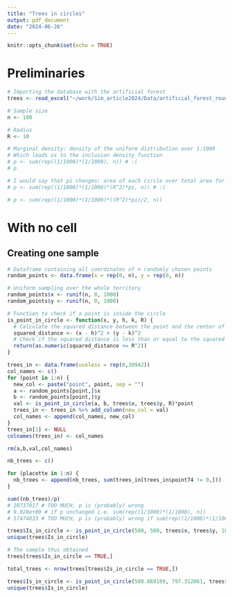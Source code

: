 ```yaml
---
title: "Trees in circles"
output: pdf_document
date: "2024-06-26"
---
```


```r
knitr::opts_chunk$set(echo = TRUE)
```

# Preliminaries

```r
# Importing the database with the artificial forest
trees <- read_excel("~/work/Sim_article2024/Data/artificial_forest_round.xls")
```

```r
# Sample size
n <- 100
```

```r
# Radius
R <- 10
```

```r
# Marginal density: density of the uniform distribution over 1:1000
# Which leads us to the inclusion density function
# p <- sum(rep((1/1000)*(1/1000), n)) # :(
# p

# I would say that pi changes: area of each circle over total area for each marginal
# p <- sum(rep((1/1000)*(1/1000)*(R^2)*pi, n)) # :(

# p <- sum(rep((1/1000)*(1/1000)*((R^2)*pi)/2, n))
```

# With no cell

## Creating one sample

```r
# Dataframe containing all coordinates of n randomly chosen points
random_points <- data.frame(x = rep(0, n), y = rep(0, n))
```

```r
# Uniform sampling over the whole territory
random_points$x <- runif(n, 0, 1000)
random_points$y <- runif(n, 0, 1000)
```

```r
# Function to check if a point is inside the circle
is_point_in_circle <- function(x, y, h, k, R) {
  # Calculate the squared distance between the point and the center of the circle
  squared_distance <- (x - h)^2 + (y - k)^2
  # Check if the squared distance is less than or equal to the squared radius
  return(as.numeric(squared_distance <= R^2))
}
```

```r
trees_in <- data.frame(useless = rep(0,30942))
col_names <- c()
for (point in 1:n) {
  new_col <- paste("point", point, sep = "")
  a <- random_points[point,]$x
  b <- random_points[point,]$y
  val <- is_point_in_circle(a, b, trees$x, trees$y, R)*point
  trees_in <- trees_in %>% add_column(new_col = val)
  col_names <- append(col_names, new_col)
}
trees_in[1] <- NULL
colnames(trees_in) <- col_names
```

```r
rm(a,b,val,col_names)
```

```r
nb_trees <- c()

for (placette in 1:n) {
  nb_trees <- append(nb_trees, sum(trees_in[trees_in$point74 != 0,]))
}

sum((nb_trees)/p)
# 28737017 # TOO MUCH, p is (probably) wrong
# 9.028e+09 # if p unchanged i.e. sum(rep((1/1000)*(1/1000), n))
# 57474033 # TOO MUCH, p is (probably) wrong if sum(rep((1/1000)*(1/1000)*((R^2)*pi)/2, n))
```

```r
trees$Is_in_circle <- is_point_in_circle(500, 500, trees$x, trees$y, 100)
unique(trees$Is_in_circle)
```

```r
# The sample thus obtained
trees[trees$Is_in_circle == TRUE,]
```

```r
total_trees <- nrow(trees[trees$Is_in_circle == TRUE,])
```

```r
trees$Is_in_circle <- is_point_in_circle(580.869189, 797.312061, trees$x, trees$y, 100)
unique(trees$Is_in_circle)
```

```r

```


